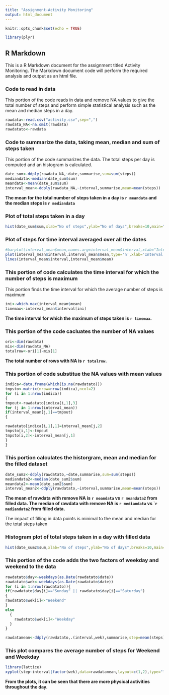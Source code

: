```yaml
---
title: "Assignment-Activity Monitoring"
output: html_document
---
```


```r
knitr::opts_chunk$set(echo = TRUE)

library(plyr)

```

## R Markdown

This is a R Markdown document for the assignment titled Activity Monitoring. The Markdown document code will perform the required analysis and output as an html file.

### Code to read in data
This portion of the code reads in data and remove NA values to give the total number of steps and perform simple statistical analysis such as the mean and median steps in a day. 

```r
rawdata<-read.csv("activity.csv",sep=",")
rawdata_NA<-na.omit(rawdata)
rawdatato<-rawdata

```

### Code to summarize the data, taking mean, median and sum of steps taken
This portion of the code summarizes the data. The total steps per day is computed and an histogram is calculated.
```r
date_sum<-ddply(rawdata_NA,~date,summarise,sum=sum(steps))
mediandata<-median(date_sum$sum)
meandata<-mean(date_sum$sum)
interval_mean<-ddply(rawdata_NA,~interval,summarise,mean=mean(steps))
```
**The mean for the total number of steps taken in a day is `r meandata` and the median steps is `r mediandata`**


### Plot of total steps taken in a day

```r
hist(date_sum$sum,xlab="No of steps",ylab="No of days",breaks=10,main="Histogram of Steps per day")
```

### Plot of steps for time interval averaged over all the dates
```r
#barplot(interval_mean$mean,names.arg=interval_mean$interval,xlab="Interval",ylab="No of Steps")
plot(interval_mean$interval,interval_mean$mean,type='n',xlab='Interval',ylab='No of steps')
lines(interval_mean$interval,interval_mean$mean)
```

### This portion of code calculates the time interval for which the number of steps is maximum 

This portion finds the time interval for which the average number of steps is maximum

```r
ini<-which.max(interval_mean$mean)
timemax<-interval_mean$interval[ini]
```

**The time interval for which the maximum of steps taken is `r timemax`.**

### This portion of the code cacluates the number of NA values

 ```r
 ori<-dim(rawdata)
 mis<-dim(rawdata_NA)
 totalrow<-ori[1]-mis[1]
```

**The total number of rows with NA is `r totalrow`. **

### This portion of code substitue the NA values with mean values
```r
indica<-data.frame(which(is.na(rawdatato)))
tmpsto<-matrix(nrow=nrow(indica),ncol=2)
for (i in 1:nrow(indica))
{
tmpout<-rawdatato[indica[i,1],3]
for (j in 1:nrow(interval_mean))
if(interval_mean[j,1]==tmpout)
{

rawdatato[indica[i,1],1]=interval_mean[j,2]
tmpsto[i,1]<-tmpout
tmpsto[i,2]<-interval_mean[j,1]
}
}
```

### This portion calculates the historgram, mean and median for the filled dataset
```r
date_sum2<-ddply(rawdatato,~date,summarise,sum=sum(steps))
mediandata2<-median(date_sum2$sum)
meandata2<-mean(date_sum2$sum)
interval_mean2<-ddply(rawdatato,~interval,summarise,mean=mean(steps))
```

**The mean of rawdata with remove NA is `r meandata` vs `r meandata2` from filled data. **
**The median of rawdata with remove NA is `r mediandata` vs ``r mediandata2` from filled data. **

The impact of filling in data points is minimal to the mean and median for the total steps taken

###  Histogram plot of total steps taken in a day with filled data
```r

hist(date_sum2$sum,xlab="No of steps",ylab="No of days",breaks=10,main="Histogram of Steps per day")
```

### This portion of the code adds the two factors of weekday and weekend to the data
```r
rawdatato$day<-weekdays(as.Date(rawdatato$date))
rawdatato$wek<-weekdays(as.Date(rawdatato$date))
for (i in 1:nrow(rawdatato)){
if(rawdatato$day[i]=="Sunday" || rawdatato$day[i]=="Saturday")
{
rawdatato$wek[i]<-"Weekend"  
}
else
  {
    rawdatato$wek[i]<-"Weekday"
  }
}

rawdatamean<-ddply(rawdatato,.(interval,wek),summarise,step=mean(steps))
```
### This plot compares the average number of steps for Weekend and Weekday
```r
library(lattice)
xyplot(step~interval|factor(wek),data=rawdatamean,layout=c(1,2),type="l",xlab="Interval",ylab="Number of steps",main="Plot of averaged steps for Weekend and Weekday")
```

**From the plots, it can be seen that there are more physical activities throughout the day.**
